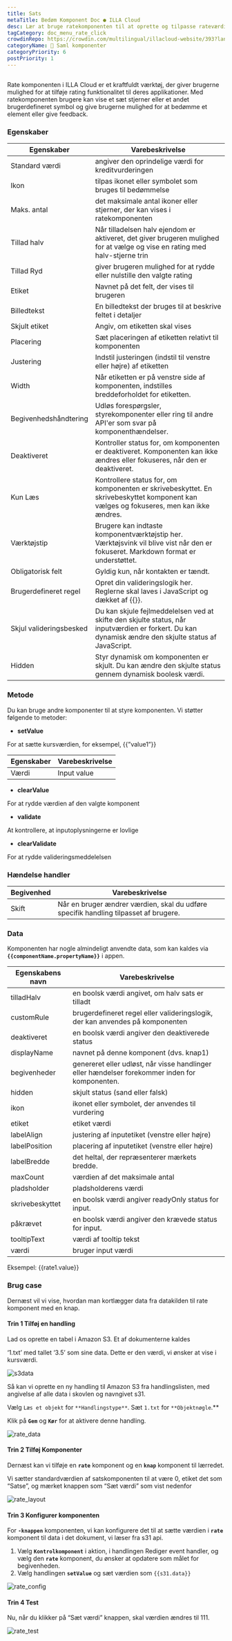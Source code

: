 ```yaml
---
title: Sats
metaTitle: Bedøm Komponent Doc ● ILLA Cloud
desc: Lær at bruge ratekomponenten til at oprette og tilpasse rateværdien for din app i ILLA Cloud.
tagCategory: doc_menu_rate_click
crowdinRepo: https://crowdin.com/multilingual/illacloud-website/393?languages=en&filter=basic&value=0
categoryName: 🧬 Saml komponenter
categoryPriority: 6
postPriority: 1
---
```


## <h2 hidden>Hvad er sats?</h2>

Rate komponenten i ILLA Cloud er et kraftfuldt værktøj, der giver brugerne mulighed for at tilføje rating funktionalitet til deres applikationer. Med ratekomponenten brugere kan vise et sæt stjerner eller et andet brugerdefineret symbol og give brugerne mulighed for at bedømme et element eller give feedback.

### Egenskaber

| Egenskaber                        | Varebeskrivelse                                                                                                                                                            |
| --------------------------------- | -------------------------------------------------------------------------------------------------------------------------------------------------------------------------- |
| Standard værdi                    | angiver den oprindelige værdi for kreditvurderingen                                                                                                                        |
| Ikon                              | tilpas ikonet eller symbolet som bruges til bedømmelse                                                                                                                     |
| Maks. antal                       | det maksimale antal ikoner eller stjerner, der kan vises i ratekomponenten                                                                                                 |
| Tillad halv                       | Når tilladelsen halv ejendom er aktiveret, det giver brugeren mulighed for at vælge og vise en rating med halv-stjerne trin                                                |
| Tillad Ryd                        | giver brugeren mulighed for at rydde eller nulstille den valgte rating                                                                                                     |
| Etiket                            | Navnet på det felt, der vises til brugeren                                                                                                                                 |
| Billedtekst                       | En billedtekst der bruges til at beskrive feltet i detaljer                                                                                                                |
| Skjult etiket                     | Angiv, om etiketten skal vises                                                                                                                                             |
| Placering                         | Sæt placeringen af etiketten relativt til komponenten                                                                                                                      |
| Justering                         | Indstil justeringen (indstil til venstre eller højre) af etiketten                                                                                                         |
| Width                             | Når etiketten er på venstre side af komponenten, indstilles breddeforholdet for etiketten.                                                                                 |
| Begivenhedshåndtering             | Udløs forespørgsler, styrekomponenter eller ring til andre API'er som svar på komponenthændelser.                                                                          |
| Deaktiveret                       | Kontroller status for, om komponenten er deaktiveret. Komponenten kan ikke ændres eller fokuseres, når den er deaktiveret.                                                 |
| Kun Læs                           | Kontrollere status for, om komponenten er skrivebeskyttet. En skrivebeskyttet komponent kan vælges og fokuseres, men kan ikke ændres.                                      |
| Værktøjstip                       | Brugere kan indtaste komponentværktøjstip her. Værktøjsvink vil blive vist når den er fokuseret. Markdown format er understøttet.                                          |
| Obligatorisk felt                 | Gyldig kun, når kontakten er tændt.                                                                                                                                        |
| Brugerdefineret regel             | Opret din valideringslogik her. Reglerne skal laves i JavaScript og dækket af {{}}.                                                                                        |
| Skjul valideringsbesked           | Du kan skjule fejlmeddelelsen ved at skifte den skjulte status, når inputværdien er forkert. Du kan dynamisk ændre den skjulte status af JavaScript.                       |
| Hidden                            | Styr dynamisk om komponenten er skjult. Du kan ændre den skjulte status gennem dynamisk boolesk værdi.                                                                     |

### Metode

Du kan bruge andre komponenter til at styre komponenten. Vi støtter følgende to metoder:

-   **setValue**

For at sætte kursværdien, for eksempel, {{”value1”}}

| Egenskaber | Varebeskrivelse |
| ---------- | --------------- |
| Værdi      | Input value     |

-   **clearValue**

For at rydde værdien af den valgte komponent

-   **validate**

At kontrollere, at inputoplysningerne er lovlige

-   **clearValidate**

For at rydde valideringsmeddelelsen

### Hændelse handler

| Begivenhed  | Varebeskrivelse                                                                      |
| ----------- | ------------------------------------------------------------------------------------ |
| Skift       | Når en bruger ændrer værdien, skal du udføre specifik handling tilpasset af brugere. |

### Data

Komponenten har nogle almindeligt anvendte data, som kan kaldes via **`{{componentName.propertyName}}`** i appen.

| Egenskabens navn     | Varebeskrivelse                                                                                  |
| -------------------- | ------------------------------------------------------------------------------------------------ |
| tilladHalv           | en boolsk værdi angivet, om halv sats er tilladt                                                 |
| customRule           | brugerdefineret regel eller valideringslogik, der kan anvendes på komponenten                    |
| deaktiveret          | en boolsk værdi angiver den deaktiverede status                                                  |
| displayName          | navnet på denne komponent (dvs. knap1)                                                           |
| begivenheder         | genereret eller udløst, når visse handlinger eller hændelser forekommer inden for komponenten.   |
| hidden               | skjult status (sand eller falsk)                                                                 |
| ikon                 | ikonet eller symbolet, der anvendes til vurdering                                                |
| etiket               | etiket værdi                                                                                     |
| labelAlign           | justering af inputetiket (venstre eller højre)                                                   |
| labelPosition        | placering af inputetiket (venstre eller højre)                                                   |
| labelBredde          | det heltal, der repræsenterer mærkets bredde.                                                    |
| maxCount             | værdien af det maksimale antal                                                                   |
| pladsholder          | pladsholderens værdi                                                                             |
| skrivebeskyttet      | en boolsk værdi angiver readyOnly status for input.                                              |
| påkrævet             | en boolsk værdi angiver den krævede status for input.                                            |
| tooltipText          | værdi af tooltip tekst                                                                           |
| værdi                | bruger input værdi                                                                               |

Eksempel: {{rate1.value}}

### Brug case

Dernæst vil vi vise, hvordan man kortlægger data fra datakilden til rate komponent med en knap.

#### Trin 1 Tilføj en handling

Lad os oprette en tabel i Amazon S3. Et af dokumenterne kaldes

‘1.txt’ med tallet ‘3.5’ som sine data. Dette er den værdi, vi ønsker at vise i kursværdi.

![s3data](https://cdn.illacloud.com/official-website/img/official-site/components/s3data.jpg)

Så kan vi oprette en ny handling til Amazon S3 fra handlingslisten, med angivelse af alle data i skovlen og navngivet s31.

Vælg `Læs et objekt` for `**Handlingstype**`. Sæt `1.txt` for `**Objektnøgle`.\*\*

Klik på **`Gem`** og **`Kør`** for at aktivere denne handling.

![rate_data](https://cdn.illacloud.com/official-website/img/official-site/components/rate_data.jpg)

#### Trin 2 Tilføj Komponenter

Dernæst kan vi tilføje en **`rate`** komponent og en **`knap`** komponent til lærredet.

Vi sætter standardværdien af satskomponenten til at være 0, etiket det som “Satse”, og mærket knappen som “Sæt værdi” som vist nedenfor

![rate_layout](https://cdn.illacloud.com/official-website/img/official-site/components/rate_layout.jpg)

#### Trin 3 Konfigurer komponenten

For **`-knappen`** komponenten, vi kan konfigurere det til at sætte værdien i **`rate`** komponent til data i det dokument, vi læser fra s31 api.

1.  Vælg **`Kontrolkomponent`** i aktion, i handlingen Rediger event handler, og vælg den **`rate`** komponent, du ønsker at opdatere som målet for begivenheden.
2.  Vælg handlingen **`setValue`** og sæt værdien som `{{s31.data}}`

![rate_config](https://cdn.illacloud.com/official-website/img/official-site/components/rate_config.jpg)

#### Trin 4 Test

Nu, når du klikker på “Sæt værdi” knappen, skal værdien ændres til 111.

![rate_test](https://cdn.illacloud.com/official-website/img/official-site/components/rate_test.jpg)
